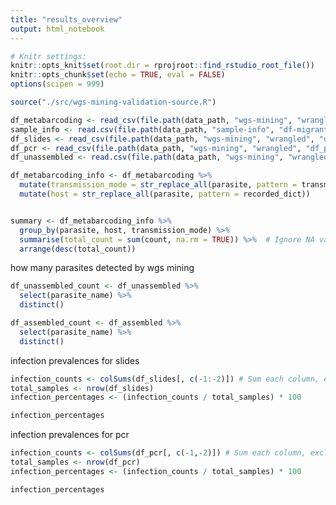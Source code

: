 ```yaml
---
title: "results_overview"
output: html_notebook
---
```


```r
# Knitr settings: 
knitr::opts_knit$set(root.dir = rprojroot::find_rstudio_root_file())
knitr::opts_chunk$set(echo = TRUE, eval = FALSE)
options(scipen = 999)
```

```r
source("./src/wgs-mining-validation-source.R")
```


```r
df_metabarcoding <- read_csv(file.path(data_path, "wgs-mining", "wrangled", "df_metabarcoding_long.csv"))
sample_info <- read.csv(file.path(data_path, "sample-info", "df-migrant-miseq.csv"))
df_slides <- read_csv(file.path(data_path, "wgs-mining", "wrangled", "df_slides_wide.csv"))
df_pcr <- read_csv(file.path(data_path, "wgs-mining", "wrangled", "df_pcr_wide.csv"))
df_unassembled <- read.csv(file.path(data_path, "wgs-mining", "wrangled", "df_unassembled_wgs_mining.csv"))
```

```r
df_metabarcoding_info <- df_metabarcoding %>%
  mutate(transmission_mode = str_replace_all(parasite, pattern = transmission_modes_dict)) %>%
  mutate(host = str_replace_all(parasite, pattern = recorded_dict))


summary <- df_metabarcoding_info %>%
  group_by(parasite, host, transmission_mode) %>%
  summarise(total_count = sum(count, na.rm = TRUE)) %>%  # Ignore NA values in the count column
  arrange(desc(total_count))
```

how many parasites detected by wgs mining
```r
df_unassembled_count <- df_unassembled %>%
  select(parasite_name) %>%
  distinct()
```

```r
df_assembled_count <- df_assembled %>%
  select(parasite_name) %>%
  distinct()
```


infection prevalences for slides
```r
infection_counts <- colSums(df_slides[, c(-1:-2)]) # Sum each column, excluding ID column
total_samples <- nrow(df_slides)
infection_percentages <- (infection_counts / total_samples) * 100

infection_percentages


```

infection prevalences for pcr
```r
infection_counts <- colSums(df_pcr[, c(-1,-2)]) # Sum each column, excluding ID column
total_samples <- nrow(df_pcr)
infection_percentages <- (infection_counts / total_samples) * 100

infection_percentages
```

